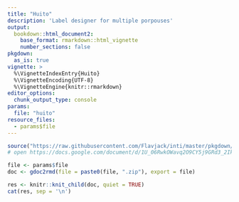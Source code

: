 ```yaml
---
title: "Huito"
description: 'Label designer for multiple porpouses'
output:
  bookdown::html_document2:
    base_format: rmarkdown::html_vignette
    number_sections: false
pkgdown:
  as_is: true
vignette: >
  %\VignetteIndexEntry{Huito}
  %\VignetteEncoding{UTF-8}
  %\VignetteEngine{knitr::rmarkdown}
editor_options: 
  chunk_output_type: console
params:
  file: "huito"
resource_files:
  - params$file
---
```


```r
source("https://raw.githubusercontent.com/Flavjack/inti/master/pkgdown/favicon/docs.r")
# open https://docs.google.com/document/d/1U_06RwkOWavq2O9CY5j9GRd3_2Ik8OTrfszK-ccbGmQ/edit
```

```r
file <- params$file
doc <- gdoc2rmd(file = paste0(file, ".zip"), export = file)
```

```r
res <- knitr::knit_child(doc, quiet = TRUE)
cat(res, sep = '\n')
```


